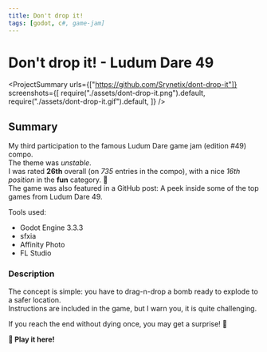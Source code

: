 ```yaml
---
title: Don't drop it!
tags: [godot, c#, game-jam]
---
```


<Back name="Projects" link="../../" />

# Don't drop it! - Ludum Dare 49

<ProjectSummary
  urls={["https://github.com/Srynetix/dont-drop-it"]}
  screenshots={[
    require("./assets/dont-drop-it.png").default,
    require("./assets/dont-drop-it.gif").default,
  ]}
/>

## Summary

My third participation to the famous <ELink href="https://ldjam.com/events/ludum-dare/49/">Ludum Dare game jam (edition #49)</ELink> compo.  
The theme was _unstable_.  
I was rated <ELink href="https://ldjam.com/events/ludum-dare/49/dont-drop-it"><b>26th</b> overall</ELink> (on _735_ entries in the compo), with a nice _16th position_ in the **fun** category. :tada:  
The game was also featured in a GitHub post: <ELink href="https://github.blog/2021-10-25-a-peek-inside-some-of-the-top-games-from-ludum-dare-49/">A peek inside some of the top games from Ludum Dare 49</ELink>.

Tools used:

- Godot Engine 3.3.3
- sfxia
- Affinity Photo
- FL Studio

### Description

The concept is simple: you have to drag-n-drop a bomb ready to explode to a safer location.  
Instructions are included in the game, but I warn you, it is quite challenging.

If you reach the end without dying once, you may get a surprise! :gift:

<ELink href="https://srynetix.github.io/dont-drop-it/Dont-drop-it">
  <b>🚀 Play it here!</b>
</ELink>
